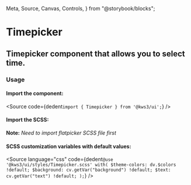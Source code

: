   Meta,
  Source,
  Canvas,
  Controls,
} from "@storybook/blocks";

<Version />

# Timepicker
## Timepicker component that allows you to select time.

<Meta of={Stories} />
<Canvas />
<Controls />

### Usage

#### Import the component:

<Source
  code={dedent`import { Timepicker } from '@kws3/ui';`}
/>

#### Import the SCSS:

<div className="notification is-warning">
  <strong>Note:</strong> <em>Need to import flatpicker SCSS file first</em>
</div>
<Source
  code={dedent`
    @use 'flatpickr/dist/flatpickr';
    @use '@kws3/ui/styles/Timepicker.scss';`}
/>

#### SCSS customization variables with default values:

<Source
  language="css"
  code={dedent`
      @use '@kws3/ui/styles/Timepicker.scss' with(
        $theme-colors: dv.$colors !default;
        $background: cv.getVar("background") !default;
        $text: cv.getVar("text") !default;
      );
    `}
/>
